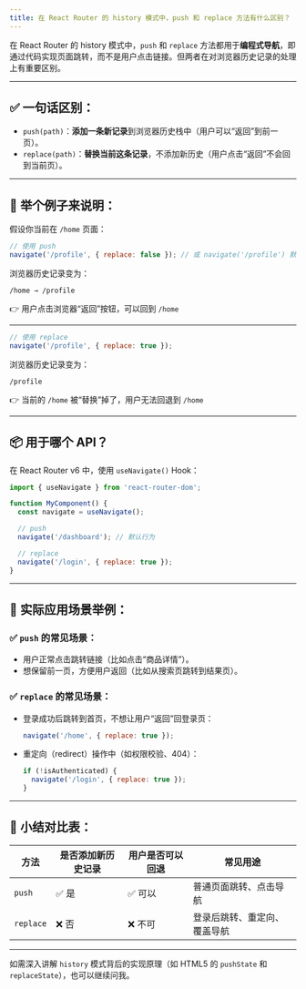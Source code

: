 ```yaml
---
title: 在 React Router 的 history 模式中，push 和 replace 方法有什么区别？
---
```


在 React Router 的 history 模式中，`push` 和 `replace` 方法都用于**编程式导航**，即通过代码实现页面跳转，而不是用户点击链接。但两者在对浏览器历史记录的处理上有重要区别。

---

## ✅ 一句话区别：

* `push(path)`：**添加一条新记录**到浏览器历史栈中（用户可以“返回”到前一页）。
* `replace(path)`：**替换当前这条记录**，不添加新历史（用户点击“返回”不会回到当前页）。

---

## 📘 举个例子来说明：

假设你当前在 `/home` 页面：

```js
// 使用 push
navigate('/profile', { replace: false }); // 或 navigate('/profile') 默认就是 push
```

浏览器历史记录变为：

```
/home → /profile
```

👉 用户点击浏览器“返回”按钮，可以回到 `/home`

---

```js
// 使用 replace
navigate('/profile', { replace: true });
```

浏览器历史记录变为：

```
/profile
```

👉 当前的 `/home` 被“替换”掉了，用户无法回退到 `/home`

---

## 📦 用于哪个 API？

在 React Router v6 中，使用 `useNavigate()` Hook：

```js
import { useNavigate } from 'react-router-dom';

function MyComponent() {
  const navigate = useNavigate();

  // push
  navigate('/dashboard'); // 默认行为

  // replace
  navigate('/login', { replace: true });
}
```

---

## 📍 实际应用场景举例：

### ✅ `push` 的常见场景：

* 用户正常点击跳转链接（比如点击“商品详情”）。
* 想保留前一页，方便用户返回（比如从搜索页跳转到结果页）。

### ✅ `replace` 的常见场景：

* 登录成功后跳转到首页，不想让用户“返回”回登录页：

  ```js
  navigate('/home', { replace: true });
  ```

* 重定向（redirect）操作中（如权限校验、404）：

  ```js
  if (!isAuthenticated) {
    navigate('/login', { replace: true });
  }
  ```

---

## 📌 小结对比表：

| 方法        | 是否添加新历史记录 | 用户是否可以回退 | 常见用途           |
| --------- | --------- | -------- | -------------- |
| `push`    | ✅ 是       | ✅ 可以     | 普通页面跳转、点击导航    |
| `replace` | ❌ 否       | ❌ 不可     | 登录后跳转、重定向、覆盖导航 |

---

如需深入讲解 `history` 模式背后的实现原理（如 HTML5 的 `pushState` 和 `replaceState`），也可以继续问我。
